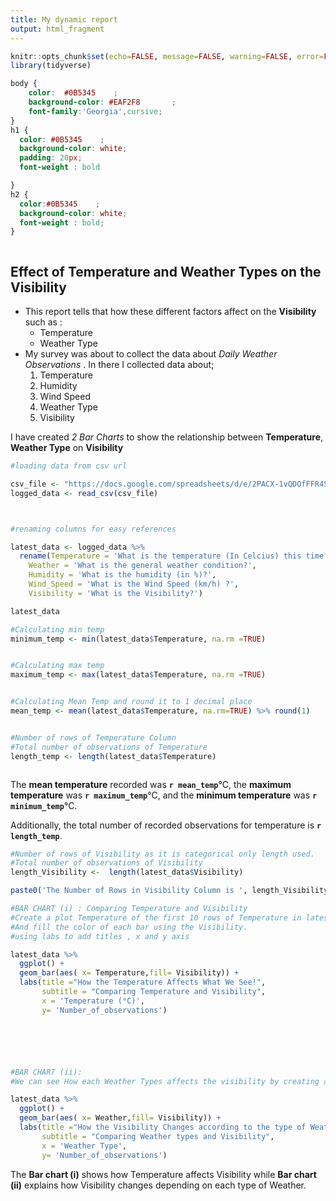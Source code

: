```yaml
---
title: My dynamic report
output: html_fragment
---
```


```r
knitr::opts_chunk$set(echo=FALSE, message=FALSE, warning=FALSE, error=FALSE,fig.width = 6, fig.height = 4)
library(tidyverse)
```



```css
body {
    color:  #0B5345    ;
    background-color: #EAF2F8       ;
    font-family:'Georgia',cursive;
}
h1 {
  color: #0B5345    ;
  background-color: white;
  padding: 20px;
  font-weight : bold

}
h2 {
  color:#0B5345    ;
  background-color: white;
  font-weight : bold;
}



```


## Effect of Temperature and Weather Types on the Visibility

- This report tells that how these different factors affect on the **Visibility** such as :
  - Temperature
  - Weather Type
  
  
  
  
- My survey was about to collect the data about *Daily Weather Observations* . In there I collected data about;
  1. Temperature
  2. Humidity
  3. Wind Speed
  4. Weather Type
  5. Visibility


I have created *2 Bar Charts* to show the relationship between **Temperature**, **Weather Type** on **Visibility**




```r

#loading data from csv url

csv_file <- "https://docs.google.com/spreadsheets/d/e/2PACX-1vQDOfFFR4SL_dCeIpvr_rrdFjkmHGmVdblsf9baVI_DRPOfmDMr2zr6fH2eVAh3ju9UBdk0q093f-HR/pub?gid=1796296273&single=true&output=csv"
logged_data <- read_csv(csv_file) 



#renaming columns for easy references

latest_data <- logged_data %>%
  rename(Temperature = 'What is the temperature (In Celcius) this time?',
    Weather = 'What is the general weather condition?',
    Humidity = 'What is the humidity (in %)?',
    Wind_Speed = 'What is the Wind Speed (km/h) ?',
    Visibility = 'What is the Visibility?')

latest_data


```


```r
#Calculating min temp
minimum_temp <- min(latest_data$Temperature, na.rm =TRUE)


#Calculating max temp
maximum_temp <- max(latest_data$Temperature, na.rm =TRUE)


#Calculating Mean Temp and round it to 1 decimal place
mean_temp <- mean(latest_data$Temperature, na.rm=TRUE) %>% round(1)


#Number of rows of Temperature Column
#Total number of observations of Temperature
length_temp <- length(latest_data$Temperature)



```
The **mean temperature** recorded was **`r mean_temp`**°C, the **maximum temperature** was **`r maximum_temp`**°C, and the **minimum temperature** was **`r minimum_temp`**°C.

Additionally, the total number of recorded observations for temperature is **`r length_temp`**.



```r
#Number of rows of Visibility as it is categorical only length used.
#Total number of observations of Visibility
length_Visibility <-  length(latest_data$Visibility)

paste0('The Number of Rows in Visibility Column is ', length_Visibility,'.')

```


```r



#BAR CHART (i) : Comparing Temperature and Visibility
#Create a plot Temperature of the first 10 rows of Temperature in latest_data using the x-axis for the Temperature. 
#And fill the color of each bar using the Visibility.
#using labs to add titles , x and y axis

latest_data %>%
  ggplot() +
  geom_bar(aes( x= Temperature,fill= Visibility)) +
  labs(title ="How the Temperature Affects What We See!", 
       subtitle = "Comparing Temperature and Visibility",
       x = 'Temperature (°C)',
       y= 'Number_of_observations')






#BAR CHART (ii): 
#We can see How each Weather Types affects the visibility by creating a bar chart

latest_data %>%
  ggplot() +
  geom_bar(aes( x= Weather,fill= Visibility)) +
  labs(title ="How the Visibility Changes according to the type of Weather!", 
       subtitle = "Comparing Weather types and Visibility",
       x = 'Weather Type',
       y= 'Number_of_observations')

```


The **Bar chart (i)** shows how Temperature affects Visibility while **Bar chart (ii)** explains how Visibility changes depending on each type of Weather. 
